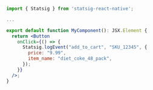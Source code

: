 ```jsx
import { Statsig } from 'statsig-react-native';

...

export default function MyComponent(): JSX.Element {
  return <Button
    onClick={() => {
      Statsig.logEvent("add_to_cart", "SKU_12345", {
        price: "9.99",
        item_name: "diet_coke_48_pack",
      });
    }}
  />;
}
```
